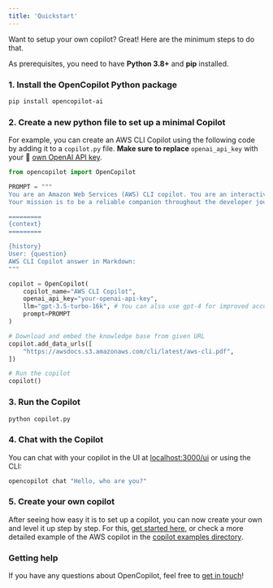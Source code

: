 ```yaml
---
title: 'Quickstart'
---
```


Want to setup your own copilot? Great! Here are the minimum steps to do that.

As prerequisites, you need to have **Python 3.8+** and **pip** installed.

### 1. Install the OpenCopilot Python package

```bash
pip install opencopilot-ai
```

### 2. Create a new python file to set up a minimal Copilot

For example, you can create an AWS CLI Copilot using the following code by adding it to a `copilot.py` file. **Make sure to replace** `openai_api_key` with your 🔑 [own OpenAI API key](https://platform.openai.com/account/api-keys).

```python
from opencopilot import OpenCopilot

PROMPT = """
You are an Amazon Web Services (AWS) CLI copilot. You are an interactive version of AWS CLI documentation and chat with developers who need help using it.
Your mission is to be a reliable companion throughout the developer journey - always ready to answer questions and share insights.

=========
{context}
=========

{history}
User: {question}
AWS CLI Copilot answer in Markdown:
"""

copilot = OpenCopilot(
    copilot_name="AWS CLI Copilot",
    openai_api_key="your-openai-api-key",
    llm="gpt-3.5-turbo-16k", # You can also use gpt-4 for improved accuracy
    prompt=PROMPT
)

# Download and embed the knowledge base from given URL
copilot.add_data_urls([
    "https://awsdocs.s3.amazonaws.com/cli/latest/aws-cli.pdf",
])

# Run the copilot
copilot()
```

### 3. Run the Copilot

```bash
python copilot.py
```

### 4. Chat with the Copilot
You can chat with your copilot in the UI at [localhost:3000/ui](http://localhost:3000/ui) or using the CLI:

```bash
opencopilot chat "Hello, who are you?"
```

### 5. Create your own copilot

After seeing how easy it is to set up a copilot, you can now create your own and level it up step by step. For this,
[get started here](/create/iterative-development), or check a more detailed example of the AWS copilot in the [copilot examples directory](https://github.com/opencopilotdev/opencopilot/tree/main/examples/aws_copilot).


### Getting help

If you have any questions about OpenCopilot, feel free to [get in touch](/welcome/introduction#getting-help)!
